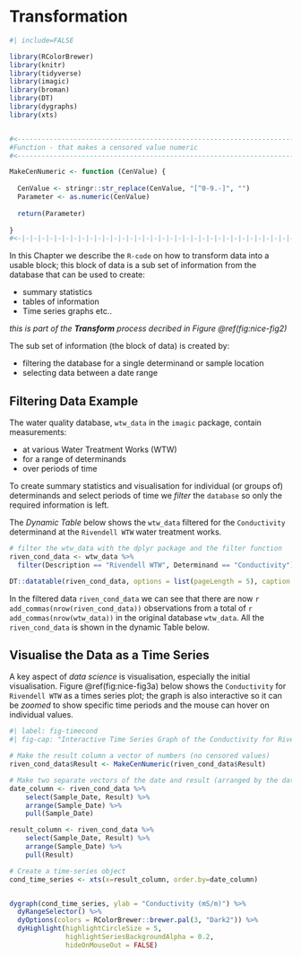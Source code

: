 # Transformation

```r
#| include=FALSE

library(RColorBrewer)
library(knitr)
library(tidyverse)
library(imagic)
library(broman)
library(DT)
library(dygraphs)
library(xts)


#<----------------------------------------------------------------------
#Function - that makes a censored value numeric
#<----------------------------------------------------------------------

MakeCenNumeric <- function (CenValue) { 
  
  CenValue <- stringr::str_replace(CenValue, "[^0-9.-]", "") 
  Parameter <- as.numeric(CenValue) 
  
  return(Parameter) 
  
}
#<-|-|-|-|-|-|-|-|-|-|-|-|-|-|-|-|-|-|-|-|-|-|-|-|-|-|-|-|-|-|-|-|-|-|-|


```

In this Chapter we describe the `R-code` on how to transform data into a usable block; this block of data is a sub set of information from the database that can  be used to create: 

* summary statistics
* tables of information
* Time series graphs etc..

_this is part of the __Transform__ process decribed in Figure \@ref(fig:nice-fig2)_

The sub set of information (the block of data) is created by:  

* filtering the database for a single determinand or sample location   
* selecting data between a date range   


## Filtering Data Example {#filter_det}


The water quality database, `wtw_data` in the `imagic` package, contain measurements: 

* at various Water Treatment Works (WTW)   
* for a range of determinands  
* over periods of time


To create summary statistics and visualisation for individual (or groups of) determinands and select periods of time we _filter_ the `database`  so only the required  information is left.  

The _Dynamic Table_ below shows the `wtw_data` filtered for the `Conductivity` determinand at the `Rivendell WTW` water treatment works.

```r
# filter the wtw_data with the dplyr package and the filter function
riven_cond_data <- wtw_data %>% 
  filter(Description == "Rivendell WTW", Determinand == "Conductivity") 

DT::datatable(riven_cond_data, options = list(pageLength = 5), caption = 'Conductivity at Rivendell WTW')

```
In the filtered data `riven_cond_data` we can see that there are now `r add_commas(nrow(riven_cond_data))` observations from a total of `r add_commas(nrow(wtw_data))` in the original database `wtw_data`. All the `riven_cond_data` is shown in the dynamic Table below. 


## Visualise the Data as a Time Series  

A key aspect of _data science_ is visualisation, especially the initial visualisation. Figure \@ref(fig:nice-fig3a) below shows the `Conductivity` for `Rivendell WTW` as a times series plot; the graph is also interactive so it can be _zoomed_ to show specific time periods and the mouse can hover on individual values.

```r
#| label: fig-timecond
#| fig-cap: "Interactive Time Series Graph of the Conductivity for Rivendell WTW"

# Make the result column a vector of numbers (no censored values)
riven_cond_data$Result <- MakeCenNumeric(riven_cond_data$Result)

# Make two separate vectors of the date and result (arranged by the date)
date_column <- riven_cond_data %>% 
    select(Sample_Date, Result) %>% 
    arrange(Sample_Date) %>% 
    pull(Sample_Date)

result_column <- riven_cond_data %>% 
    select(Sample_Date, Result) %>% 
    arrange(Sample_Date) %>% 
    pull(Result) 

# Create a time-series object
cond_time_series <- xts(x=result_column, order.by=date_column)


dygraph(cond_time_series, ylab = "Conductivity (mS/m)") %>%
  dyRangeSelector() %>% 
  dyOptions(colors = RColorBrewer::brewer.pal(3, "Dark2")) %>% 
  dyHighlight(highlightCircleSize = 5, 
              highlightSeriesBackgroundAlpha = 0.2,
              hideOnMouseOut = FALSE)

```



